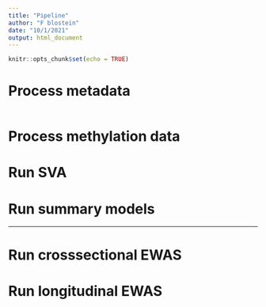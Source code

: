 ```yaml
---
title: "Pipeline"
author: "F blostein"
date: "10/1/2021"
output: html_document
---
```


```r
knitr::opts_chunk$set(echo = TRUE)
```

# Process metadata

```r

```

# Process methylation data

# Run SVA

# Run summary models

**************************************

# Run crosssectional EWAS 

# Run longitudinal EWAS 


